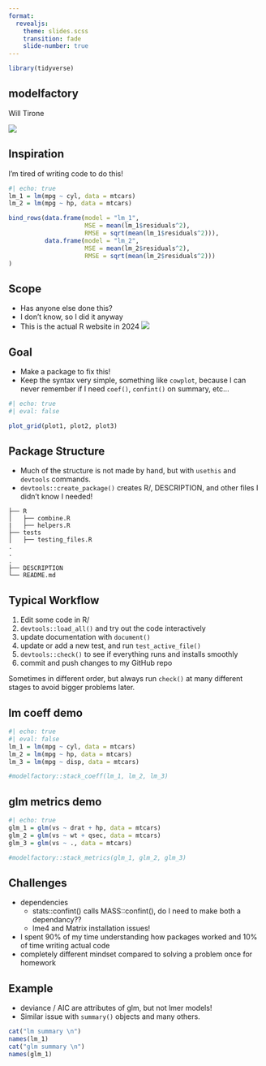 ```yaml
---
format: 
  revealjs: 
    theme: slides.scss
    transition: fade
    slide-number: true
---
```


```r
library(tidyverse)
```

## modelfactory

Will Tirone

![](images\logo.png){fig-align="center"}


## Inspiration

I'm tired of writing code to do this!

```r
#| echo: true
lm_1 = lm(mpg ~ cyl, data = mtcars)
lm_2 = lm(mpg ~ hp, data = mtcars)

bind_rows(data.frame(model = "lm_1", 
                     MSE = mean(lm_1$residuals^2),
                     RMSE = sqrt(mean(lm_1$residuals^2))),
          data.frame(model = "lm_2", 
                     MSE = mean(lm_2$residuals^2),
                     RMSE = sqrt(mean(lm_2$residuals^2)))
)
```

## Scope 

* Has anyone else done this? 
* I don't know, so I did it anyway
* This is the actual R website in 2024
![](images\cran.png){fig-align="center"}


## Goal 

* Make a package to fix this! 
* Keep the syntax very simple, something like `cowplot`, because I can
never remember if I need `coef()`, `confint()` on summary, etc...

```r
#| echo: true 
#| eval: false 

plot_grid(plot1, plot2, plot3)
```

## Package Structure 

* Much of the structure is not made by hand, but with `usethis` and `devtools` commands.
* `devtools::create_package()` creates R/, DESCRIPTION, and other files I didn't know I needed!

```
├── R
│   ├── combine.R
|   ├── helpers.R
├── tests
│   ├── testing_files.R
.
.
.
├── DESCRIPTION
└── README.md
```

## Typical Workflow

1. Edit some code in R/
2. `devtools::load_all()` and try out the code interactively 
3. update documentation with `document()`
4. update or add a new test, and run `test_active_file()`
5. `devtools::check()` to see if everything runs and installs smoothly
6. commit and push changes to my GitHub repo

Sometimes in different order, but always run `check()` at many different stages to avoid bigger problems later.

## lm coeff demo  

```r
#| echo: true
#| eval: false
lm_1 = lm(mpg ~ cyl, data = mtcars)
lm_2 = lm(mpg ~ hp, data = mtcars)
lm_3 = lm(mpg ~ disp, data = mtcars)

#modelfactory::stack_coeff(lm_1, lm_2, lm_3)
```

## glm metrics demo  

```r
#| echo: true
glm_1 = glm(vs ~ drat + hp, data = mtcars)
glm_2 = glm(vs ~ wt + qsec, data = mtcars)
glm_3 = glm(vs ~ ., data = mtcars)

#modelfactory::stack_metrics(glm_1, glm_2, glm_3)
```


## Challenges 

* dependencies 
  - stats::confint() calls MASS::confint(), do I need to make both a dependancy?? 
  - lme4 and Matrix installation issues!
* I spent 90% of my time understanding how packages worked and 10% of time writing actual code
* completely different mindset compared to solving a problem once for homework
 
## Example

* deviance / AIC are attributes of glm, but not lmer models! 
* Similar issue with `summary()` objects and many others.
  
```r
cat("lm summary \n")
names(lm_1)
cat("glm summary \n")
names(glm_1)
```




